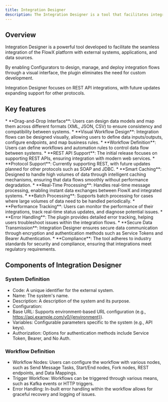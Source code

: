 ```yaml
---
title: Integration Designer
description: The Integration Designer is a tool that facilitates integration of FlowX platform with other systems, applications or data sources.
---
```

## Overview

Integration Designer is a powerful tool developed to facilitate the seamless integration of the FlowX platform with external systems, applications, and data sources. 

By enabling Configurators to design, manage, and deploy integration flows through a visual interface, the plugin eliminates the need for custom development.

Integration Designer focuses on REST API integrations, with future updates expanding support for other protocols.

## Key features 

<Steps>
<Step title="Graphical Interface for Data Modeling & Mapping">
* **Drag-and-Drop Interface**: Users can design data models and map them across different formats (XML, JSON, CSV) to ensure consistency and compatibility between systems.
* **Visual Workflow Design**: Integration flows can be designed visually, allowing users to define data inputs/outputs, configure endpoints, and map business rules.
</Step>
<Step title="Workflow Orchestration">
* **Workflow Definition**: Users can define workflows and automation rules to control data flow between systems.
* **REST API Support**: The initial release focuses on supporting REST APIs, ensuring integration with modern web services.
</Step>
<Step title="Scalability & Performance">
* **Protocol Support**: Currently supporting REST, with future updates planned for other protocols such as SOAP and JDBC.
* **Smart Caching**: Designed to handle high volumes of data through intelligent caching mechanisms, ensuring that data flows smoothly without performance degradation.
</Step>
<Step title="Real-Time & Batch Processing">
* **Real-Time Processing**: Handles real-time message processing, enabling instant data exchanges between FlowX and integrated systems.
* **Batch Processing**: Supports batch processing for cases where large volumes of data need to be handled periodically.
</Step>
<Step title= "Monitoring & Troubleshooting">
* **Performance Tracking**: Users can monitor the performance of their integrations, track real-time status updates, and diagnose potential issues.
* **Error Handling**: The plugin provides detailed error tracking, helping users troubleshoot issues within the integration flows.
</Step>
<Step title="Security & Compliance">
* **Secure Data Transmission**: Integration Designer ensures secure data communication through encryption and authentication methods such as Service Tokens and Bearer Authentication.
* **Compliance**: The tool adheres to industry standards for security and compliance, ensuring that integrations meet regulatory requirements.
</Step>
</Steps>

## Components of Integration Designer

### System Definition

* Code: A unique identifier for the external system.
* Name: The system's name.
* Description: A description of the system and its purpose.
* Configuration:
* Base URL: Supports environment-based URL configuration (e.g., https://api.example.com/v0/{environment}).
* Variables: Configurable parameters specific to the system (e.g., API keys).
* Authorization: Options for authentication methods include Service Token, Bearer, and No Auth.

### Workflow Definition

* Workflow Nodes: Users can configure the workflow with various nodes, such as Send Message Tasks, Start/End nodes, Fork nodes, REST endpoints, and Data Mappings.
* Trigger Workflow: Workflows can be triggered through various means, such as Kafka events or HTTP triggers.
* Error Handling: In-built error handling within the workflow allows for graceful recovery and logging of issues.
